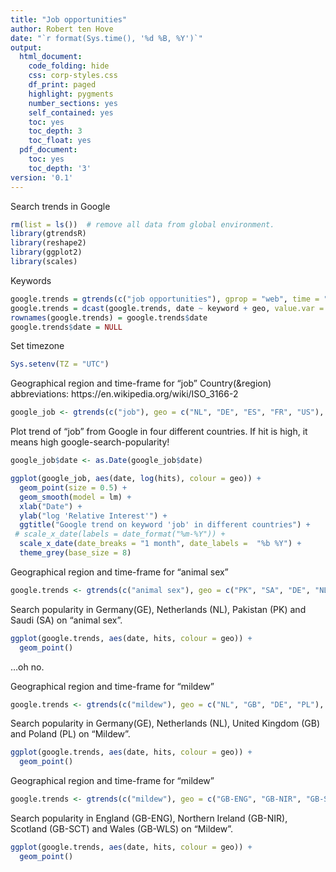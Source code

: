 ```yaml
---
title: "Job opportunities"
author: Robert ten Hove
date: "`r format(Sys.time(), '%d %B, %Y')`"
output:
  html_document:
    code_folding: hide
    css: corp-styles.css
    df_print: paged
    highlight: pygments
    number_sections: yes
    self_contained: yes
    toc: yes
    toc_depth: 3
    toc_float: yes
  pdf_document:
    toc: yes
    toc_depth: '3'
version: '0.1'
---
```


Search trends in Google 

```r
rm(list = ls())  # remove all data from global environment.
library(gtrendsR)
library(reshape2)
library(ggplot2)
library(scales)
```
Keywords
```r
  
google.trends = gtrends(c("job opportunities"), gprop = "web", time = "all")[[1]]
google.trends = dcast(google.trends, date ~ keyword + geo, value.var = "hits")
rownames(google.trends) = google.trends$date
google.trends$date = NULL


```
Set timezone
```r
Sys.setenv(TZ = "UTC")
```

Geographical region and time-frame for "job" 
Country(&region) abbreviations:
https://en.wikipedia.org/wiki/ISO_3166-2 

```r
google_job <- gtrends(c("job"), geo = c("NL", "DE", "ES", "FR", "US"), gprop = "web", time = "2019-10-01 2020-04-20")[[1]]

```
Plot trend of "job" from Google in four different countries. If hit is high, it means high google-search-popularity!

```r

google_job$date <- as.Date(google_job$date)

ggplot(google_job, aes(date, log(hits), colour = geo)) + 
  geom_point(size = 0.5) +
  geom_smooth(model = lm) + 
  xlab("Date") + 
  ylab("log 'Relative Interest'") + 
  ggtitle("Google trend on keyword 'job' in different countries") +
 # scale_x_date(labels = date_format("%m-%Y")) +
  scale_x_date(date_breaks = "1 month", date_labels =  "%b %Y") +
  theme_grey(base_size = 8)
```

Geographical region and time-frame for "animal sex"
```r
google.trends <- gtrends(c("animal sex"), geo = c("PK", "SA", "DE", "NL"), gprop = "web", time = "2010-01-01 2019-01-01")[[1]]

```
Search popularity in Germany(GE), Netherlands (NL), Pakistan (PK) and Saudi (SA) on "animal sex".

```r
ggplot(google.trends, aes(date, hits, colour = geo)) + 
  geom_point()
```

...oh no.

Geographical region and time-frame for "mildew"
```r
google.trends <- gtrends(c("mildew"), geo = c("NL", "GB", "DE", "PL"), gprop = "web", time = "2010-01-01 2019-01-01")[[1]]

```
Search popularity in Germany(GE), Netherlands (NL), United Kingdom (GB) and Poland (PL) on "Mildew".
```r
ggplot(google.trends, aes(date, hits, colour = geo)) + 
  geom_point()
```

Geographical region and time-frame for "mildew"
```r
google.trends <- gtrends(c("mildew"), geo = c("GB-ENG", "GB-NIR", "GB-SCT", "GB-WLS"), gprop = "web", time = "2010-01-01 2019-01-01")[[1]]

```
Search popularity in England (GB-ENG), Northern Ireland (GB-NIR), Scotland (GB-SCT) and Wales (GB-WLS) on "Mildew".
```r
ggplot(google.trends, aes(date, hits, colour = geo)) + 
  geom_point()
```




